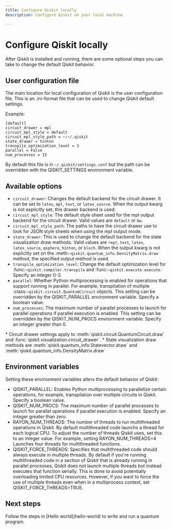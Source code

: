```yaml
---
title: Configure Qiskit locally
description: Configure Qiskit on your local machine

---
```

# Configure Qiskit locally

After Qiskit is installed and running, there are some optional steps you can take to change the default Qiskit behavior.

## User configuration file

The main location for local configuration of Qiskit is the user configuration file. This is an .ini-format file that can be used to change Qiskit default settings.

Example:

 ```text
[default]
circuit_drawer = mpl
circuit_mpl_style = default
circuit_mpl_style_path = ~:~/.qiskit
state_drawer = hinton
transpile_optimization_level = 3
parallel = False
num_processes = 15
 ```

By default this file is in `~/.qiskit/settings.conf` but the path can be overridden with the QISKIT_SETTINGS environment variable.

## Available options

- `circuit_drawer`: Changes the default backend for the circuit drawer. It can be set to `latex`, `mpl`, `text`, or `latex_source`. When the output kwarg is not explicitly set, this drawer backend is used.
- `circuit_mpl_style`: The default style sheet used for the mpl output backend for the circuit drawer. Valid values are `default` or `bw`.
- `circuit_mpl_style_path`: The paths to have the circuit drawer use to look for JSON style sheets when using the mpl output mode.
- `state_drawer`: This is used to change the default backend for the state visualization draw methods. Valid values are `repr`, `text`, `latex`, `latex_source`, `qsphere`, `hinton`, or `bloch`. When the output kwarg is not explicitly set on the :meth:`~qiskit.quantum_info.DensityMatrix.draw` method, the specified output method is used.
- `transpile_optimization_level`: Change the default optimization level for :func:`~qiskit.compiler.transpile` and :func:`~qiskit.execute.execute`. Specify an integer 0-3.
- `parallel`: Whether Python multiprocessing is enabled for operations that support running in parallel.  For example, transpilation of multiple :class:`~qiskit.circuit.QuantumCircuit` objects. This setting can be overridden by the QISKIT_PARALLEL environment variable. Specify a boolean value.
- `num_processes`: The maximum number of parallel processes to launch for parallel operations if parallel execution is enabled. This setting can be overridden by the QISKIT_NUM_PROCS environment variable. Specify an integer greater than 0. 

<Admonition type="note">
    * Circuit drawer settings apply to :meth:`qiskit.circuit.QuantumCircuit.draw` and :func:`qiskit.visualization.circuit_drawer`.
    * State visualization draw methods are :meth:`qiskit.quantum_info.Statevector.draw` and :meth:`qiskit.quantum_info.DensityMatrix.draw`
</Admonition>

## Environment variables

Setting these environment variables alters the default behavior of Qiskit:

- QISKIT_PARALLEL: Enables Python multiprocessing to parallelize certain operations, for example, transpilation over multiple circuits in Qiskit. Specify a boolean value.
- QISKIT_NUM_PROCS: The maximum number of parallel processes to launch for parallel operations if parallel execution is enabled. Specify an integer greater than zero.
- RAYON_NUM_THREADS: The number of threads to run multithreaded operations in Qiskit. By default multithreaded code launchs a thread for each logical CPU. To adjust the number of threads Qiskit uses, set this to an integer value. For example, setting RAYON_NUM_THREADS=4 Launches four threads for multithreaded functions. 
- QISKIT_FORCE_THREADS: Specifies that multithreaded code should always execute in multiple threads. By default if you're running multithreaded code in a section of Qiskit that is already running in parallel processes, Qiskit does not launch multiple threads but instead executes that function serially. This is done to avoid potentially overloading limited CPU resources. However, if you want to force the use of multiple threads even when in a multiprocess context, set QISKIT_FORCE_THREADS=TRUE.

## Next steps

<Admonition type="tip" title="Recommendation">
    Follow the steps in [Hello world](hello-world) to write and run a quantum program.
</Admonition>
